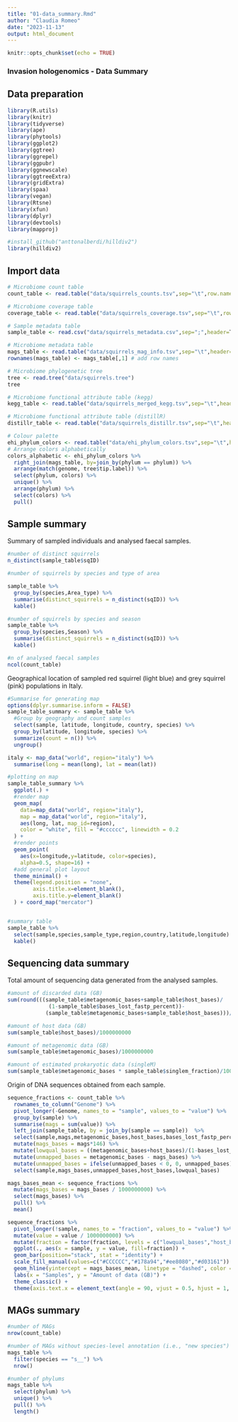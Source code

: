 ```yaml
---
title: "01-data_summary.Rmd"
author: "Claudia Romeo"
date: "2023-11-13"
output: html_document
---
```


```r
knitr::opts_chunk$set(echo = TRUE)
```

### Invasion hologenomics - Data Summary


## Data preparation

```r
library(R.utils)
library(knitr)
library(tidyverse)
library(ape)
library(phytools)
library(ggplot2)
library(ggtree)
library(ggrepel)
library(ggpubr)
library(ggnewscale)
library(ggtreeExtra)
library(gridExtra)
library(spaa)
library(vegan)
library(Rtsne)
library(xfun)
library(dplyr)
library(devtools)
library(mapproj)

#install_github("anttonalberdi/hilldiv2")
library(hilldiv2)

```

## Import data

```r

# Microbiome count table
count_table <- read.table("data/squirrels_counts.tsv",sep="\t",row.names=1,header=T)

# Microbiome coverage table
coverage_table <- read.table("data/squirrels_coverage.tsv",sep="\t",row.names=1,header=T)

# Sample metadata table
sample_table <- read.csv("data/squirrels_metadata.csv",sep=";",header=T)

# Microbiome metadata table
mags_table <- read.table("data/squirrels_mag_info.tsv",sep="\t",header=T)
rownames(mags_table) <- mags_table[,1] # add row names

# Microbiome phylogenetic tree
tree <- read.tree("data/squirrels.tree")
tree

# Microbiome functional attribute table (kegg)
kegg_table <- read.table("data/squirrels_merged_kegg.tsv",sep="\t",header=T, row.names=1)

# Microbiome functional attribute table (distillR)
distillr_table <- read.table("data/squirrels_distillr.tsv",sep="\t",header=T, row.names=1)

# Colour palette
ehi_phylum_colors <- read.table("data/ehi_phylum_colors.tsv",sep="\t",header=T,comment.char = "")
# Arrange colors alphabetically
colors_alphabetic <- ehi_phylum_colors %>%
  right_join(mags_table, by=join_by(phylum == phylum)) %>%
  arrange(match(genome, tree$tip.label)) %>%
  select(phylum, colors) %>%
  unique() %>%
  arrange(phylum) %>%
  select(colors) %>%
  pull()

```

## Sample summary

Summary of sampled individuals and analysed faecal samples.

```r

#number of distinct squirrels
n_distinct(sample_table$sqID)

#number of squirrels by species and type of area

sample_table %>%
  group_by(species,Area_type) %>%
  summarise(distinct_squirrels = n_distinct(sqID)) %>%
  kable()

#number of squirrels by species and season
sample_table %>%
  group_by(species,Season) %>%
  summarise(distinct_squirrels = n_distinct(sqID)) %>%
  kable()

#n of analysed faecal samples
ncol(count_table)

```

Geographical location of sampled red squirrel (light blue) and grey squirrel (pink) populations in Italy.

```r
#Summarise for generating map
options(dplyr.summarise.inform = FALSE)
sample_table_summary <- sample_table %>%
  #Group by geography and count samples
  select(sample, latitude, longitude, country, species) %>%
  group_by(latitude, longitude, species) %>%
  summarize(count = n()) %>%
  ungroup()

italy <- map_data("world", region="italy") %>%
  summarise(long = mean(long), lat = mean(lat))

#plotting on map
sample_table_summary %>%
  ggplot(.) +
  #render map
  geom_map(
    data=map_data("world", region="italy"),
    map = map_data("world", region="italy"),
    aes(long, lat, map_id=region),
    color = "white", fill = "#cccccc", linewidth = 0.2
  ) +
  #render points
  geom_point(
    aes(x=longitude,y=latitude, color=species),
    alpha=0.5, shape=16) +
  #add general plot layout
  theme_minimal() +
  theme(legend.position = "none",
        axis.title.x=element_blank(),
        axis.title.y=element_blank()
  ) + coord_map("mercator")


#summary table
sample_table %>%
  select(sample,species,sample_type,region,country,latitude,longitude) %>%
  kable()

```

## Sequencing data summary

Total amount of sequencing data generated from the analysed samples.

```r

#amount of discarded data (GB)
sum(round(((sample_table$metagenomic_bases+sample_table$host_bases)/
             (1-sample_table$bases_lost_fastp_percent))-
            (sample_table$metagenomic_bases+sample_table$host_bases)))/1000000000

#amount of host data (GB)
sum(sample_table$host_bases)/1000000000

#amount of metagenomic data (GB)
sum(sample_table$metagenomic_bases)/1000000000

#amount of estimated prokaryotic data (singleM)
sum(sample_table$metagenomic_bases * sample_table$singlem_fraction)/1000000000

```


Origin of DNA sequences obtained from each sample.

```r
sequence_fractions <- count_table %>%
  rownames_to_column("Genome") %>%
  pivot_longer(-Genome, names_to = "sample", values_to = "value") %>%
  group_by(sample) %>%
  summarise(mags = sum(value)) %>%
  left_join(sample_table, by = join_by(sample == sample))  %>%
  select(sample,mags,metagenomic_bases,host_bases,bases_lost_fastp_percent) %>%
  mutate(mags_bases = mags*146) %>%
  mutate(lowqual_bases = ((metagenomic_bases+host_bases)/(1-bases_lost_fastp_percent))-(metagenomic_bases+host_bases)) %>%
  mutate(unmapped_bases = metagenomic_bases - mags_bases) %>%
  mutate(unmapped_bases = ifelse(unmapped_bases < 0, 0, unmapped_bases)) %>%
  select(sample,mags_bases,unmapped_bases,host_bases,lowqual_bases)

mags_bases_mean <- sequence_fractions %>%
  mutate(mags_bases = mags_bases / 1000000000) %>%
  select(mags_bases) %>%
  pull() %>%
  mean()

sequence_fractions %>%
  pivot_longer(!sample, names_to = "fraction", values_to = "value") %>%
  mutate(value = value / 1000000000) %>%
  mutate(fraction = factor(fraction, levels = c("lowqual_bases","host_bases","unmapped_bases","mags_bases"))) %>%
  ggplot(., aes(x = sample, y = value, fill=fraction)) +
  geom_bar(position="stack", stat = "identity") +
  scale_fill_manual(values=c("#CCCCCC","#178a94","#ee8080","#d03161")) +
  geom_hline(yintercept = mags_bases_mean, linetype = "dashed", color = "black") +
  labs(x = "Samples", y = "Amount of data (GB)") +
  theme_classic() +
  theme(axis.text.x = element_text(angle = 90, vjust = 0.5, hjust = 1, size=6),legend.position = "bottom")

```

## MAGs summary

```r

#number of MAGs
nrow(count_table)

#number of MAGs without species-level annotation (i.e., "new species")
mags_table %>%
  filter(species == "s__") %>%
  nrow()

#number of phylums
mags_table %>%
  select(phylum) %>%
  unique() %>%
  pull() %>%
  length()

```



